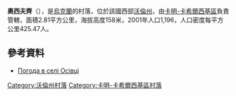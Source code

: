 {{coord|51|40|30|N|24|54|29|E|scale:30000|display=title}}

'''奧西夫齊'''（{{lang-uk|Осівці}}），是[[烏克蘭|烏克蘭]]的村落，位於該國西部[[沃倫州|沃倫州]]，由[[卡明-卡希爾西基區|卡明-卡希爾西基區]]負責管轄，面積2.81平方公里，海拔高度158米，2001年人口1,196，人口密度每平方公里425.47人。

==參考資料==
* [http://weather.in.ua/ua/volynskaja/19183 Погода в селі Осівці] {{Wayback|url=http://weather.in.ua/ua/volynskaja/19183 |date=20111219103004 }}

[[Category:沃倫州村落|Category:沃倫州村落]]
[[Category:卡明-卡希爾西基區村落|Category:卡明-卡希爾西基區村落]]


{{Volyn-geo-stub}}